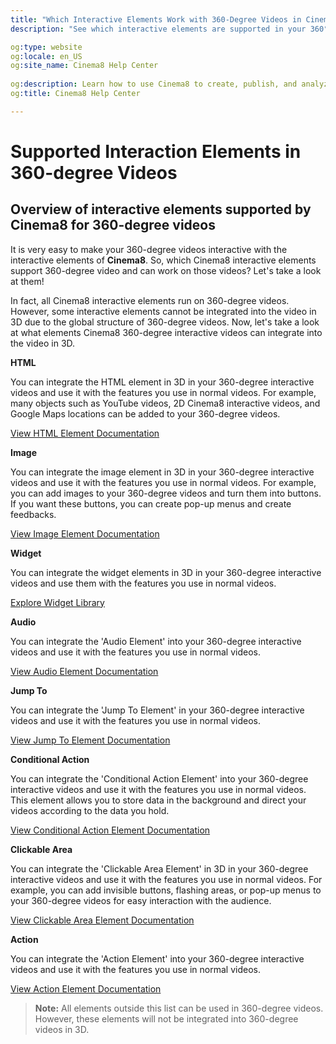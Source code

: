 ```yaml
---
title: "Which Interactive Elements Work with 360-Degree Videos in Cinema8?"
description: "See which interactive elements are supported in your 360° video content. Hotspots, overlays, actions, and more. Visit Cinema8."

og:type: website
og:locale: en_US
og:site_name: Cinema8 Help Center
 
og:description: Learn how to use Cinema8 to create, publish, and analyze interactive videos.
og:title: Cinema8 Help Center

---
```



# Supported Interaction Elements in 360-degree Videos

## Overview of interactive elements supported by Cinema8 for 360-degree videos

It is very easy to make your 360-degree videos interactive with the interactive elements of **Cinema8**. So, which Cinema8 interactive elements support 360-degree video and can work on those videos? Let's take a look at them!

In fact, all Cinema8 interactive elements run on 360-degree videos. However, some interactive elements cannot be integrated into the video in 3D due to the global structure of 360-degree videos. Now, let's take a look at what elements Cinema8 360-degree interactive videos can integrate into the video in 3D.

**HTML**

You can integrate the HTML element in 3D in your 360-degree interactive videos and use it with the features you use in normal videos. For example, many objects such as YouTube videos, 2D Cinema8 interactive videos, and Google Maps locations can be added to your 360-degree videos.

[View HTML Element Documentation](/engage-and-monetise/html-element)

**Image**

You can integrate the image element in 3D in your 360-degree interactive videos and use it with the features you use in normal videos. For example, you can add images to your 360-degree videos and turn them into buttons. If you want these buttons, you can create pop-up menus and create feedbacks.

[View Image Element Documentation](/design-advanced-interactivity/image-element-in-cinema8-creative-studio)

**Widget**

You can integrate the widget elements in 3D in your 360-degree interactive videos and use them with the features you use in normal videos.

[Explore Widget Library](https://cinema8.com/widget-library)

**Audio**

You can integrate the 'Audio Element' into your 360-degree interactive videos and use it with the features you use in normal videos.

[View Audio Element Documentation](/design-advanced-interactivity/how-to-use-audio-element)

**Jump To**

You can integrate the 'Jump To Element' in your 360-degree interactive videos and use it with the features you use in normal videos.

[View Jump To Element Documentation](/design-advanced-interactivity/how-to-use-the-jump-to-element-in-cinema8)

**Conditional Action**

You can integrate the 'Conditional Action Element' into your 360-degree interactive videos and use it with the features you use in normal videos. This element allows you to store data in the background and direct your videos according to the data you hold.

[View Conditional Action Element Documentation](/design-advanced-interactivity/conditional-action-element)

**Clickable Area**

You can integrate the 'Clickable Area Element' in 3D in your 360-degree interactive videos and use it with the features you use in normal videos. For example, you can add invisible buttons, flashing areas, or pop-up menus to your 360-degree videos for easy interaction with the audience.

[View Clickable Area Element Documentation](/engage-and-monetise/hotspot-element)

**Action**

You can integrate the 'Action Element' into your 360-degree interactive videos and use it with the features you use in normal videos.

[View Action Element Documentation](/design-advanced-interactivity/how-to-use-action-elements)

> **Note:** All elements outside this list can be used in 360-degree videos. However, these elements will not be integrated into 360-degree videos in 3D.
